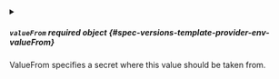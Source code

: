 

<PartialValue />



<details className="config-field" data-expandable="true">
<summary>

##### `valueFrom` <span className="config-field-required" data-required="false">required</span> <span className="config-field-type">object</span> <span className="config-field-default"></span> <span className="config-field-enum"></span> {#spec-versions-template-provider-env-valueFrom}

ValueFrom specifies a secret where this value should be taken from.

</summary>

<PartialValueFromreference />


</details>
